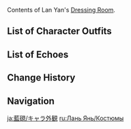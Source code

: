 {{CharacterTabs}}
Contents of Lan Yan's [[Dressing Room]].

==List of Character Outfits==
{{Outfits by Category Table|Lan Yan Outfits|nocharacter=1}}

==List of Echoes==
{{Echoes by Category Table|Lan Yan Echoes|nocharacter=1}}

==Change History==
{{Change History|5.3}}

==Navigation==
{{Character Navbox|Dressing Room}}

[[ja:藍硯/キャラ外観]]
[[ru:Лань Янь/Костюмы]]